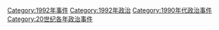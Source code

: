 [[Category:1992年事件|Category:1992年事件]]
[[Category:1992年政治|Category:1992年政治]]
[[Category:1990年代政治事件|Category:1990年代政治事件]]
[[Category:20世纪各年政治事件|Category:20世纪各年政治事件]]